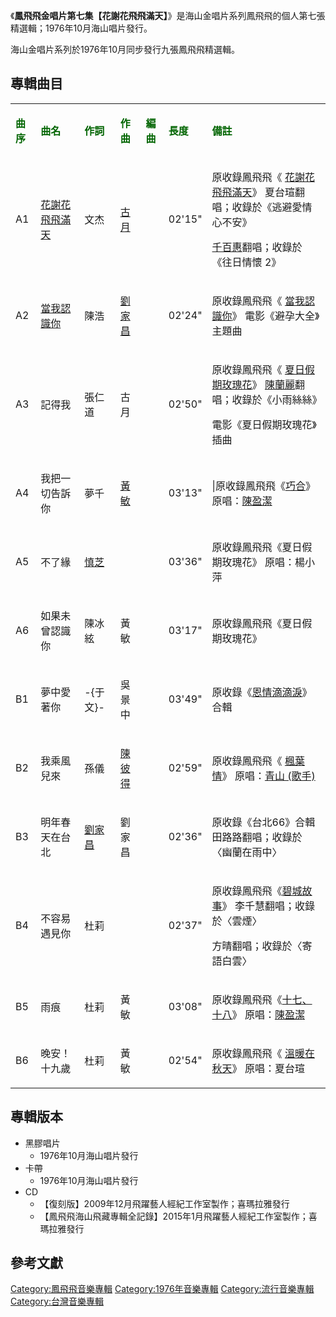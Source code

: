 {{Infobox album <!-- See Wikipedia:WikiProject_Albums -->
| name       = 鳳飛飛金唱片第七集 〈花謝花飛飛滿天〉
| type       = 精選輯
| artist     = [[鳳飛飛|鳳飛飛]]
| cover      = 
| released   = 1976年10月
| genre      = [[國語流行音樂|國語流行音樂]]
| length     = 35 分38秒
| label      = 海山唱片
<!-- 未知參數 | number     = LS-7042 -->
| producer   = 
| prev_title = [[鳳飛飛金唱片第六集|鳳飛飛金唱片第六集]]
| prev_year  = 1976 <!-- 10月 -->
| next_title = [[鳳飛飛金唱片第八集|鳳飛飛金唱片第八集]]
| next_year  = 1976 <!-- 10月 -->
}}
《'''鳳飛飛金唱片第七集【花謝花飛飛滿天】'''》是海山金唱片系列鳳飛飛的個人第七張精選輯；1976年10月海山唱片發行。

海山金唱片系列於1976年10月同步發行九張鳳飛飛精選輯。

==專輯曲目==
{| class="wikitable"
|-
| <font color=darkgreen>'''曲序'''</font> || <font color=darkgreen>'''曲名'''</font> || <font color=darkgreen>'''作詞'''</font> || <font color=darkgreen>'''作曲'''</font> || <font color=darkgreen>'''編曲'''</font>|| <font color=darkgreen>'''長度'''</font>  || <font color=darkgreen>'''備註'''</font>
|-
| A1 ||[[花謝花飛飛滿天|花謝花飛飛滿天]]||文杰||[[古月|古月]]|| || 02'15" ||原收錄鳳飛飛《 [[花謝花飛飛滿天|花謝花飛飛滿天]]》
夏台瑄翻唱；收錄於《逃避愛情心不安》

[[千百惠|千百惠]]翻唱；收錄於《往日情懷 2》
|-
| A2 ||[[當我認識你|當我認識你]]||陳浩||[[劉家昌|劉家昌]]|| || 02'24"  ||原收錄鳳飛飛《 [[當我認識你|當我認識你]]》
電影《避孕大全》主題曲
|-
| A3||記得我||張仁道||古月|| || 02'50" ||原收錄鳳飛飛《 [[夏日假期玫瑰花|夏日假期玫瑰花]]》
[[陳蘭麗|陳蘭麗]]翻唱；收錄於《小雨絲絲》

電影《夏日假期玫瑰花》插曲
|-
| A4 ||我把一切告訴你||夢千||[[黃敏|黃敏]] || || 03'13" |||原收錄鳳飛飛《[[巧合|巧合]]》
原唱：[[陳盈潔|陳盈潔]] 
|-
| A5 ||不了緣||[[慎芝|慎芝]]||  || || 03'36" ||原收錄鳳飛飛《夏日假期玫瑰花》
原唱：楊小萍
|-
| A6 ||如果未曾認識你||陳冰絃 ||黃敏  || ||03'17" ||原收錄鳳飛飛《夏日假期玫瑰花》
|-
| B1 ||夢中愛著你||-{于文}- ||吳景中|| || 03'49" ||原收錄《[[恩情滴滴淚|恩情滴滴淚]]》合輯
|-
| B2 ||我乘風兒來|| 孫儀 || [[陳彼得|陳彼得]]  || ||02'59"  ||原收錄鳳飛飛《 [[楓葉情|楓葉情]]》
原唱：[[青山_(歌手)|青山 (歌手)]]
|-
| B3 ||明年春天在台北|| [[劉家昌|劉家昌]] ||劉家昌 || || 02'36" ||原收錄《台北66》合輯
田路路翻唱；收錄於〈幽蘭在雨中〉
|-
| B4 ||不容易遇見你||杜莉|||| || 02'37" ||原收錄鳳飛飛《[[碧城故事|碧城故事]]》
李千慧翻唱；收錄於〈雲煙〉

方晴翻唱；收錄於〈寄語白雲〉
|-
| B5 ||雨痕||杜莉||黃敏|| || 03'08" ||原收錄鳳飛飛《[[十七、十八|十七、十八]]》
原唱：[[陳盈潔|陳盈潔]]
|-
| B6||晚安！十九歲||杜莉 ||黃敏  || ||  02'54"||原收錄鳳飛飛《 [[溫暖在秋天|溫暖在秋天]]》
原唱：夏台瑄
|}

== 專輯版本 ==
*黑膠唱片
**1976年10月海山唱片發行
*卡帶
**1976年10月海山唱片發行
*CD
**【復刻版】2009年12月飛躍藝人經紀工作室製作；喜瑪拉雅發行
**【鳳飛飛海山飛藏專輯全記錄】2015年1月飛躍藝人經紀工作室製作；喜瑪拉雅發行


==參考文獻==
{{reflist}}
[[Category:鳳飛飛音樂專輯|Category:鳳飛飛音樂專輯]]
[[Category:1976年音樂專輯|Category:1976年音樂專輯]]
[[Category:流行音樂專輯|Category:流行音樂專輯]]
[[Category:台灣音樂專輯|Category:台灣音樂專輯]]